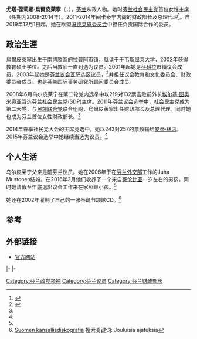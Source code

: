 {{Infobox officeholder
|name           = 尤塔·烏爾皮萊寧
|native_name    = Jutta Urpilainen
|native_name_lang = fi
|image          = Finlands finansminister Jutta Urpilainen. Nordiska radets session 2011 i Kopenhamn (4).jpg
|office         = 芬兰财政部长及总理代理
|primeminister  = [[于尔基·卡泰宁|于尔基·卡泰宁]]
|term_start     = 2011年6月22日
|term_end       = 2014年6月6日
|predecessor    = [[于尔基·卡泰宁|于尔基·卡泰宁]]
|successor      = [[安蒂·林内|安蒂·林内]]
|office2        = [[芬兰社会民主党|社会民主党]]领袖
|term_start2    = 2008年6月6日
|term_end2      = 2014年5月9日
|predecessor2   = {{tsl|en|Eero Heinäluoma|埃罗·黑奈洛马}}
|successor2     = [[安蒂·林内|安蒂·林内]]
|parliament3    = 芬兰议会
|constituency_MP3 = [[瓦萨|瓦萨]]选区
|term_start3    = 2003年3月19日
|term_end3      = 2019年11月30日
|birth_date     = {{birth date and age|1975|8|4|df=y}}
|birth_place    = {{FIN}}[[拉普阿|拉普阿]]
|death_date     = 
|death_place    = 
|party          = [[芬兰社会民主党|社会民主党]]
|spouse         = Juha Mustonen
|alma_mater     = [[于韦斯屈莱大学|于韦斯屈莱大学]]
|website        = [https://www.juttaurpilainen.fi/ 个人官网]
}}
'''尤塔·葆莉娜·烏爾皮萊寧'''（{{lang-fi|Jutta Pauliina Urpilainen}}，{{bd|1975年|8月4日||}}），[[芬兰|芬兰]]从政人物。她时[[芬兰社会民主党|芬兰社会民主党]]首位女性主席（任期为2008-2014年）。2011-2014年间卡泰宁内阁的财政部长及总理代理<ref name="sdpministers">{{cite news | url=http://www.hs.fi/politiikka/artikkeli/Sdp+valitsi+ministerins%C3%A4/1135267009137 | title=Sdp valitsi ministerinsä | publisher=[[赫尔辛基日报|赫尔辛基日报]] | date=2011-06-18 | language=fi | accessdate=2011-06-18 | deadurl=yes | archiveurl=https://web.archive.org/web/20110620185955/http://www.hs.fi/politiikka/artikkeli/Sdp+valitsi+ministerins%C3%A4/1135267009137 | archivedate=2011-06-20 }}</ref>。自2019年12月1日起，她在欧盟[[冯德莱恩委员会|冯德莱恩委员会]]中担任负责国际合作的委员。

== 政治生涯 ==
烏爾皮萊寧出生于[[南博滕區|南博滕區]]的[[拉普阿|拉普阿]]市镇，就读于[[于韦斯屈莱大学|于韦斯屈莱大学]]，2002年获得教育硕士学位。之后当教师一直到选为议员。2001年起她是[[科科拉|科科拉]]市镇议会成员。2003年起她是[[芬兰议会|芬兰议会]][[瓦萨|瓦萨]]选区议员，<ref>{{cite web
 |url         = http://www.eduskunta.fi/triphome/bin/hx5000.sh?{hnro}=808&{kieli}=su&{haku}=kaikki
 |title       = Edustajamatrikkeli
 |publisher   = Eduskunta
 |deadurl     = yes
 |archiveurl  = https://web.archive.org/web/20120930082657/http://www.eduskunta.fi/triphome/bin/hx5000.sh?%7Bhnro%7D=808&%7Bkieli%7D=su&%7Bhaku%7D=kaikki
 |archivedate = 2012-09-30
}}</ref>并担任议会教育和文化委员会、财政委员会成员。也是芬兰国际事务研究所顾问委员会成员。

2008年6月乌尔皮莱宁在第二轮党内选举中以219对132票击败前外长[[埃尔基·图奥米奥亚|埃尔基·图奥米奥亚]]当选[[芬兰社会民主党|芬兰社会民主党]](SDP)主席。[[2011年芬兰议会选举|2011年芬兰议会选举]]中，社会民主党成为第二大党，与[[民族联合党|民族联合党]]联合组阁，烏爾皮萊寧出任财政部长及总理代理。同时她也成为芬兰首位女性财政部长。<ref name="yle"/>

2014年春季社民党大会的主席竞选中，她以243对257的票数输给[[安蒂·林内|安蒂·林内]]。2015年芬兰议会选举中她继续当选为议员。<ref name="E2015"/>

== 个人生活 ==
乌尔皮莱宁父亲是前芬兰议员{{tsl|fi|Kari Urpilainen|卡里·乌尔皮莱宁}}。她在2006年于在[[芬兰外交部|芬兰外交部]]工作的Juha Mustonen结婚。在2016年3月他们收养了一个来自[[哥伦比亚|哥伦比亚]]一岁左右的男孩，同时她请假至年底退出议会工作来在家照顾小孩。<ref name="äitiys"/>

她还在2002年灌制了自己的一张圣诞节颂歌CD。<ref>[https://viola.linneanet.fi Suomen kansallisdiskografia]{{Dead link}} 搜索关键词: Jouluisia ajatuksia</ref>

==参考==
{{Reflist|2|refs=
<ref name="yle">{{cite web | url = http://yle.fi/uutiset/sdp_nimesi_ministerinsa_-_urpilaisesta_valtiovarainministeri/2672508 | title = SDP nimesi ministerinsä - Urpilaisesta valtiovarainministeri | language = fi | publisher = [[芬兰广播公司|Yle]] | date = 2011-06-18 | accessdate = 2016-06-10 }}</ref>

<ref name="E2015">{{cite web | url = http://tulospalvelu.vaalit.fi/E-2015/fi/kokomaaval.html | title = Eduskuntavaalit 2015 - Tulos - Valitut ehdokkaat - Koko maa | language = fi | publisher = vaalit.fi | date = 2015-04-22 | accessdate = 2016-06-10 | deadurl = yes | archiveurl = https://web.archive.org/web/20160625063910/http://tulospalvelu.vaalit.fi/E-2015/fi/kokomaaval.html | archivedate = 2016-06-25 }}</ref>

<ref name="äitiys">{{cite web | url = http://yle.fi/uutiset/jutta_urpilaisesta_pienen_pojan_aiti/8765432 | title = "Meitä on nyt kolme" – Jutta Urpilaisesta pienen pojan äiti | author = Terhi Toivonen | language = fi | publisher = [[芬兰广播公司|Yle]] | date = 2016-03-24 | accessdate = 2016-06-10 }}</ref>
}}

==外部链接==
{{commons category|Jutta Urpilainen}}
* {{fi icon}} [https://www.juttaurpilainen.fi/ 官方网站] {{Wayback|url=https://www.juttaurpilainen.fi/ |date=20191217062750 }}

{{s-start}}
{{s-ppo}}
{{s-bef|before={{tsl|en|Eero Heinäluoma|埃罗·黑奈洛马}}}}
{{s-ttl|title=[[芬兰社会民主党|社会民主党]]领袖|years=2008–2014}}
{{s-aft|after=[[安蒂·林内|安蒂·林内]]}}
|-
{{s-off}}
{{s-bef|rows=2|before=[[于尔基·卡泰宁|于尔基·卡泰宁]]}}
{{s-ttl|title=芬兰总理代理|years=2011–2014}}
{{s-aft|rows=2|after=[[安蒂·林内|安蒂·林内]]}}
|-
{{s-ttl|title=芬兰财政部长|years=2011–2014}}
{{s-end}}

{{DEFAULTSORT:Urpilainen, Jutta}}

[[Category:芬兰政党领袖|Category:芬兰政党领袖]]
[[Category:芬兰议员|Category:芬兰议员]]
[[Category:芬兰财政部长|Category:芬兰财政部长]]